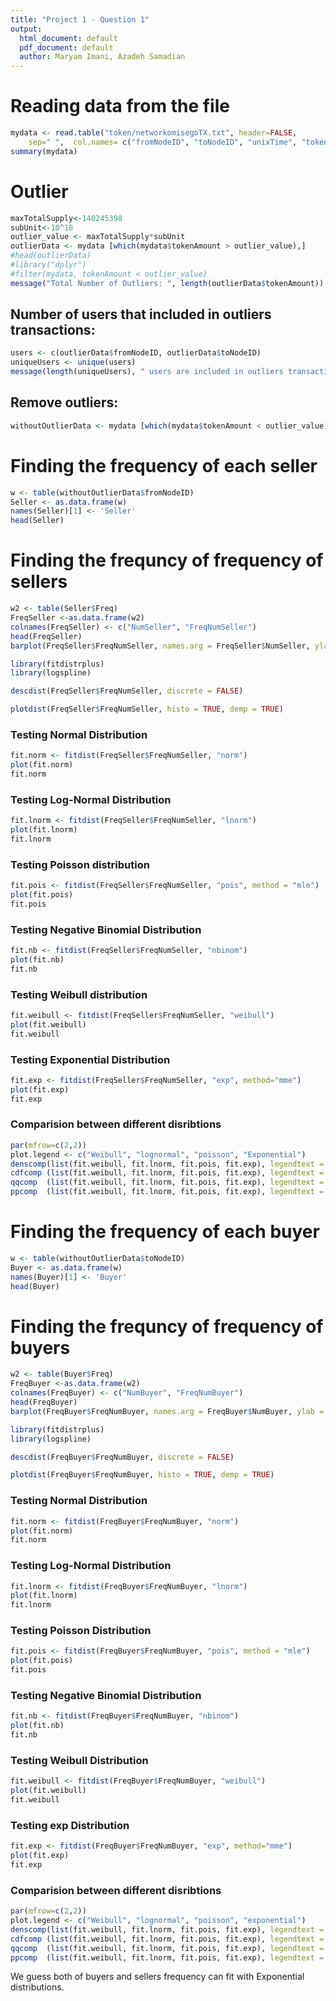 ---
title: "Project 1 - Question 1"
output:
  html_document: default
  pdf_document: default
  author: Maryam Imani, Azadeh Samadian
---

# Reading data from the file 

```{r , echo=TRUE}
mydata <- read.table("token/networkomisegoTX.txt", header=FALSE, 
  	sep=" ",  col.names= c("fromNodeID", "toNodeID", "unixTime", "tokenAmount"), colClasses=c('factor', 'factor', 'numeric', 'numeric') )
summary(mydata)
```
# Outlier

```{r , echo=TRUE}
maxTotalSupply<-140245398
subUnit<-10^18
outlier_value <- maxTotalSupply*subUnit
outlierData <- mydata [which(mydata$tokenAmount > outlier_value),]
#head(outlierData)
#library("dplyr")
#filter(mydata, tokenAmount < outlier_value)
message("Total Number of Outliers: ", length(outlierData$tokenAmount))
```

## Number of users that included in outliers transactions: 
```{r , echo=TRUE}
users <- c(outlierData$fromNodeID, outlierData$toNodeID)
uniqueUsers <- unique(users)
message(length(uniqueUsers), " users are included in outliers transactions.")
```
## Remove outliers:
```{r , echo=TRUE}
withoutOutlierData <- mydata [which(mydata$tokenAmount < outlier_value),]

```

# Finding the frequency of each seller 

```{r , echo=TRUE}
w <- table(withoutOutlierData$fromNodeID)
Seller <- as.data.frame(w)
names(Seller)[1] <- 'Seller'
head(Seller)
```
# Finding the frequncy of frequency of sellers
```{r, echo=TRUE}
w2 <- table(Seller$Freq)
FreqSeller <-as.data.frame(w2)
colnames(FreqSeller) <- c("NumSeller", "FreqNumSeller")
head(FreqSeller)
barplot(FreqSeller$FreqNumSeller, names.arg = FreqSeller$NumSeller, ylab = "frequency of Number of Seller", xlab="Frequency", xlim = c(0, 50))
```

```{r, echo= TRUE}

library(fitdistrplus)
library(logspline)

descdist(FreqSeller$FreqNumSeller, discrete = FALSE)
```
```{r, echo=TRUE}
plotdist(FreqSeller$FreqNumSeller, histo = TRUE, demp = TRUE)

```
### Testing Normal Distribution 
```{r, echo = TRUE}
fit.norm <- fitdist(FreqSeller$FreqNumSeller, "norm")
plot(fit.norm)
fit.norm
```
### Testing Log-Normal Distribution 
```{r, echo = TRUE}
fit.lnorm <- fitdist(FreqSeller$FreqNumSeller, "lnorm")
plot(fit.lnorm)
fit.lnorm
```
### Testing Poisson distribution 
```{r, echo= TRUE}
fit.pois <- fitdist(FreqSeller$FreqNumSeller, "pois", method = "mle")
plot(fit.pois)
fit.pois
```
### Testing Negative Binomial Distribution 
```{r, echo= TRUE}
fit.nb <- fitdist(FreqSeller$FreqNumSeller, "nbinom")
plot(fit.nb)
fit.nb
```
### Testing Weibull distribution 
```{r, echo= TRUE}
fit.weibull <- fitdist(FreqSeller$FreqNumSeller, "weibull")
plot(fit.weibull)
fit.weibull
```
### Testing Exponential Distribution 
```{r, echo= TRUE}
fit.exp <- fitdist(FreqSeller$FreqNumSeller, "exp", method="mme")
plot(fit.exp)
fit.exp
```
### Comparision between different disribtions 
```{r, echo= TRUE}
par(mfrow=c(2,2))
plot.legend <- c("Weibull", "lognormal", "poisson", "Exponential")
denscomp(list(fit.weibull, fit.lnorm, fit.pois, fit.exp), legendtext = plot.legend)
cdfcomp (list(fit.weibull, fit.lnorm, fit.pois, fit.exp), legendtext = plot.legend)
qqcomp  (list(fit.weibull, fit.lnorm, fit.pois, fit.exp), legendtext = plot.legend)
ppcomp  (list(fit.weibull, fit.lnorm, fit.pois, fit.exp), legendtext = plot.legend)
```

# Finding the frequency of each buyer 

```{r , echo=TRUE}
w <- table(withoutOutlierData$toNodeID)
Buyer <- as.data.frame(w)
names(Buyer)[1] <- 'Buyer'
head(Buyer)
```
# Finding the frequncy of frequency of buyers
```{r, echo=TRUE}
w2 <- table(Buyer$Freq)
FreqBuyer <-as.data.frame(w2)
colnames(FreqBuyer) <- c("NumBuyer", "FreqNumBuyer")
head(FreqBuyer)
barplot(FreqBuyer$FreqNumBuyer, names.arg = FreqBuyer$NumBuyer, ylab = "frequency of Number of Buyer", xlab="Frequency", xlim = c(0, 50))
```

```{r, echo= TRUE}
library(fitdistrplus)
library(logspline)

descdist(FreqBuyer$FreqNumBuyer, discrete = FALSE)
```
```{r, echo=TRUE}
plotdist(FreqBuyer$FreqNumBuyer, histo = TRUE, demp = TRUE)

```
### Testing Normal Distribution 
```{r, echo = TRUE}
fit.norm <- fitdist(FreqBuyer$FreqNumBuyer, "norm")
plot(fit.norm)
fit.norm
```
### Testing Log-Normal Distribution 
```{r, echo = TRUE}
fit.lnorm <- fitdist(FreqBuyer$FreqNumBuyer, "lnorm")
plot(fit.lnorm)
fit.lnorm
```

### Testing Poisson Distribution 
```{r, echo= TRUE}
fit.pois <- fitdist(FreqBuyer$FreqNumBuyer, "pois", method = "mle")
plot(fit.pois)
fit.pois
```
### Testing Negative Binomial Distribution
```{r, echo= TRUE}
fit.nb <- fitdist(FreqBuyer$FreqNumBuyer, "nbinom")
plot(fit.nb)
fit.nb
```
### Testing Weibull Distribution 
```{r, echo= TRUE}
fit.weibull <- fitdist(FreqBuyer$FreqNumBuyer, "weibull")
plot(fit.weibull)
fit.weibull
```
### Testing exp Distribution 
```{r, echo= TRUE}
fit.exp <- fitdist(FreqBuyer$FreqNumBuyer, "exp", method="mme")
plot(fit.exp)
fit.exp
```

### Comparision between different disribtions 
```{r, echo= TRUE}
par(mfrow=c(2,2))
plot.legend <- c("Weibull", "lognormal", "poisson", "exponential")
denscomp(list(fit.weibull, fit.lnorm, fit.pois, fit.exp), legendtext = plot.legend)
cdfcomp (list(fit.weibull, fit.lnorm, fit.pois, fit.exp), legendtext = plot.legend)
qqcomp  (list(fit.weibull, fit.lnorm, fit.pois, fit.exp), legendtext = plot.legend)
ppcomp  (list(fit.weibull, fit.lnorm, fit.pois, fit.exp), legendtext = plot.legend)
```

We guess both of buyers and sellers frequency can fit with Exponential distributions. 

